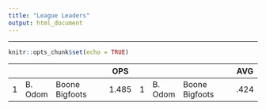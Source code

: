 ```yaml
---
title: "League Leaders"
output: html_document
---
```


<hr>

```r
knitr::opts_chunk$set(echo = TRUE)
```

|    |         |                | OPS   |    |         |                | AVG  |
| -: | :------ | :------------- | :---: | -: | :------ | :------------- | :--: |
| 1  | B. Odom | Boone Bigfoots | 1.485 | 1  | B. Odom | Boone Bigfoots | .424 |